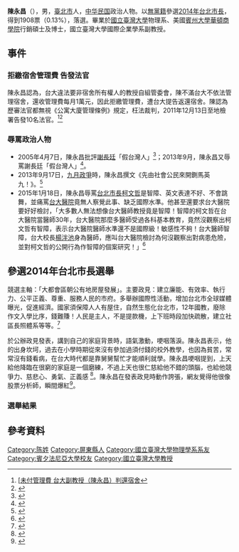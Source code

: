 {{Infobox_officeholder
| name = 陳永昌
| image name = 
| image width = 
| now = 中華民國（臺灣）政治人士
| period =
| sex = 男
| Native place = [[中華民國|中華民國]][[臺北市|臺北市]]
| nationality  = {{ROC}}
| date of birth = {{birth date and age|1952|5|3}}
| place of birth = {{TWN}}[[屏東縣|屏東縣]]
| party = <small>{{Nonp}}</small>
| educate =
*美國[[賓州大學|賓州大學]][[華頓商學院|華頓商學院]]行銷博士、碩士
*[[國立台灣大學|國立台灣大學]]物理學士
| past =
*國立台灣大學教授
**國立台灣大學國際企業系副教授
*英國[[QS世界大學|QS世界大學]]排名（World University Ranking）評鑑委員
*美國[[哈佛商學院|哈佛商學院]]企管學者與研究國際名錄
*美國[[Marquis世界名人錄|Marquis世界名人錄]]。
*[[瑞士|瑞士]][[洛桑國際管理研究院（IMD）|洛桑國際管理研究院（IMD）]][世界國家競爭力][[評鑑|評鑑]]專家
*[[沙烏地阿拉伯|沙烏地阿拉伯]]法德國王（King Fahd）石油與礦產大學計畫評審委員
*美國全球[[MBA|MBA]]巡迴台灣主講人
*[[新加坡|新加坡]][[南洋大學|南洋大學]]企業研究團台灣協調人
}}

'''陳永昌'''（{{bd|1952年|5月3日||}}），男，[[臺北市|臺北市]]人，[[中华民国|中华民国]]政治人物。以[[無黨籍|無黨籍]]參選[[2014年中華民國直轄市長及縣市長選舉|2014年台北市長]]，得到1908票（0.13%），落選。畢業於[[國立臺灣大學|國立臺灣大學]]物理系、美國[[賓州大學|賓州大學]][[華頓商學院|華頓商學院]]行銷碩士及博士，國立臺灣大學國際企業學系副教授。

== 事件==
=== 拒繳宿舍管理費 告發法官===
陳永昌認為，台大違法要非宿舍所有權人的教授自組管委會，陳不滿台大不依法管理宿舍，還收管理費每月1萬元，因此拒繳管理費，遭台大提告返還宿舍。陳認為歷審法官都無視《公寓大廈管理條例》規定，枉法裁判，2011年12月13日至地檢署告發10名法官。<ref>[http://www.busong.org/thread-4169-1-1.html {{Wayback|url=http://www.busong.org/thread-4169-1-1.html |date=20140907171139 }} [未付管理費 台大副教授（陳永昌）判還宿舍]</ref><ref>{{Cite web |url=http://www.appledaily.com.tw/realtimenews/article/new/20111213/100746/ |title=台大教授告發10法官　涉嫌枉法裁判 |access-date=2014-09-07 |archive-date=2016-03-04 |archive-url=https://web.archive.org/web/20160304210517/http://www.appledaily.com.tw/realtimenews/article/new/20111213/100746/ |dead-url=no }}</ref>

=== 辱罵政治人物===
*2005年4月7日，陳永昌批評[[謝長廷|謝長廷]]「假台灣人」<ref>{{Cite web |url=https://groups.google.com/forum/#!topic/i_love_taiwan/OcH9CHx2fb4 |title=參拜靖國神社有爭議 陳永昌痛批謝長廷是「假台灣人」 |accessdate=2014-09-07 |archive-date=2011-01-22 |archive-url=http://arquivo.pt/wayback/20110122130054/https://groups.google.com/forum/#!topic/i_love_taiwan/OcH9CHx2fb4 |dead-url=no }}</ref>；2013年9月，陳永昌又辱罵謝長廷「假台灣人」<ref>{{Cite web |url=http://www.setn.com/News.aspx?NewsID=45594 |title=連6號、柯7號，12345是誰？你忽略的六都市長參選人 |access-date=2016-06-25 |archive-date=2016-03-23 |archive-url=https://web.archive.org/web/20160323065835/http://www.setn.com/News.aspx?NewsID=45594 |dead-url=no }}</ref>。
*2013年9月17日，[[九月政爭|九月政爭]]時，陳永昌撰文《先由社會公民來開鍘馬英九！》。<ref>{{Cite web |url=http://hanreporter.blogspot.tw/2013/09/blog-post_543.html |title=陳永昌：先由社會公民來開鍘馬英九！ |access-date=2014-09-07 |archive-date=2016-08-14 |archive-url=https://web.archive.org/web/20160814041743/http://hanreporter.blogspot.tw/2013/09/blog-post_543.html |dead-url=no }}</ref>
*2015年1月18日，陳永昌辱罵[[台北市長|台北市長]][[柯文哲|柯文哲]]是智障、英文表達不好、不會跳舞，並痛罵[[台大醫院|台大醫院]]竟無人察覺此事、缺乏國際水準。他甚至還要求台大醫院要好好檢討，「大多數人無法想像台大醫師教授竟是智障！智障的柯文哲在台大醫院當醫師30年，台大醫院那麼多醫師受過各科基本教育，竟然沒觀察出柯文哲有智障，表示台大醫院醫師水準還不是國際級！敏感性不夠！台大醫師智障，台大校長[[楊泮池|楊泮池]]身為醫師，應叫台大醫院檢討為何沒觀察出對病患危險，並對柯文哲的公開行為作智障的個案研究！」<ref>{{Cite web |url=http://www.appledaily.com.tw/realtimenews/article/new/20150118/544309/ |title=陳永昌痛罵柯文哲是智障 要求台大醫院檢討 |access-date=2015-01-18 |archive-date=2016-08-12 |archive-url=https://web.archive.org/web/20160812063021/http://www.appledaily.com.tw/realtimenews/article/new/20150118/544309/ |dead-url=no }}</ref>

== 參選2014年台北市長選舉 ==
{{main|2014年中華民國直轄市長及縣市長選舉}}
競選主軸：「大都會區朝公有地房屋發展」。主要政見：建立廉能、有效率、執行力、公平正義、尊重、服務人民的市府。多舉辦國際性活動，增加台北市全球媒體曝光，促進經濟。國家須保障人人有屋住，自然生態化台北市，12年國教，廢除作文入學比序，錢難賺！人民是主人，不是提款機，上下班時段加快疏散，建立社區長照體系等等。<ref>{{Cite web |url=http://hanreporter.blogspot.tw/2014/09/blog-post_32.html |title=陳永昌參選台北市長聲明 |access-date=2014-09-07 |archive-date=2015-01-17 |archive-url=https://web.archive.org/web/20150117223520/http://hanreporter.blogspot.tw/2014/09/blog-post_32.html |dead-url=no }}</ref>

於公辦政見發表，講到自己的家庭背景時，語氣激動，哽咽落淚。陳永昌表示，他的出身坎坷，過去在小學時期從來沒有參加過須付錢的校外教學，也因為貧苦，常常沒有錢看病，在台大時代都是靠舅舅幫忙才能順利就學。陳永昌哽咽提到，上天給他降臨在很窮的家庭是一個磨練，不過上天也很仁慈給他不錯的頭腦，也給他競爭力、慈悲心、勇氣、正義感 <ref>{{cite news|url=http://election.ltn.com.tw/2014/news.php?rno=1&type=breakingnews&no=1167412|title=北市長政見會》談坎坷身世 陳永昌哽咽落淚|date=2014-11-26|accessdate=2014-12-08|archive-date=2019-06-10|archive-url=https://web.archive.org/web/20190610120633/http://election.ltn.com.tw/2014/news.php?rno=1&type=breakingnews&no=1167412|dead-url=no}}</ref>。陳永昌在發表政見時動作誇張，網友覺得他很像股票分析師，瞬間爆紅<ref>{{cite news|url=http://election.ltn.com.tw/2014/news.php?rno=1&type=breakingnews&no=1167424|title=北市長政見會》陳永昌舉止誇張 網友：這是股票分析師吧！ 2014-11-26 19:16
}}</ref>。

===選舉結果 ===
{{2014年中華民國直轄市長選舉/臺北市}}

== 參考資料 ==
{{reflist}}

{{Authority control}}
{{DEFAULTSORT:C}}
[[Category:陈姓|Category:陈姓]]
[[Category:屏東縣人|Category:屏東縣人]]
[[Category:國立臺灣大學物理學系系友|Category:國立臺灣大學物理學系系友]]
[[Category:賓夕法尼亞大學校友|Category:賓夕法尼亞大學校友]]
[[Category:國立臺灣大學教授|Category:國立臺灣大學教授]]